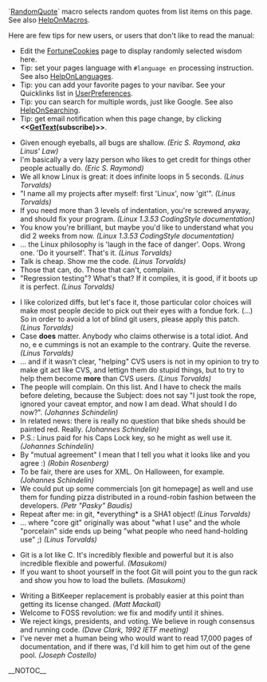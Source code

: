 <!-- ## Please edit system and help pages ONLY in the moinmaster wiki! For more
 -->
<!-- ## information, please see [[MoinMaster]]:[[MoinPagesEditorGroup]].
 -->
<!-- ## Please edit (or translate) system/help pages on the moinmaster wiki ONLY.
 -->
<!-- ## For more information, please see [[MoinMaster]]:[[MoinPagesEditorGroup]].
 -->
<!-- ##master-page:Unknown-Page
 -->
<!-- ##master-date:Unknown-Date
 -->
<!-- #acl [[MoinPagesEditorGroup]]:read,write,delete,revert All:read
 -->
<!-- #format wiki
 -->
<!-- #language en
 -->

`[[RandomQuot]]e` macro selects random quotes from list items on this page. See also [[HelpOnMacros]].

Here are few tips for new users, or users that don't like to read the manual:

* Edit the [[FortuneCookies]] page to display randomly selected wisdom here.
* Tip: set your pages language with <code><nowiki>#language en</nowiki></code> processing instruction. See also [[HelpOnLanguages]].
* Tip: you can add your favorite pages to your navibar. See your Quicklinks list in [[UserPreferences]].
* Tip: you can search for multiple words, just like Google. See also [[HelpOnSearching]].
* Tip: get email notification when this page change, by clicking <b><<[[GetText]](subscribe)>></b>.

<!-- ## http://en.wikiquote.org/wiki/Linus_Torvalds
 -->
* Given enough eyeballs, all bugs are shallow. <i>(Eric S. Raymond, aka Linus' Law)</i>
* I'm basically a very lazy person who likes to get credit for things other people actually do. <i>(Eric S. Raymond)</i>
* We all know Linux is great: it does infinite loops in 5 seconds. <i>(Linus Torvalds)</i>
* "I name all my projects after myself: first 'Linux', now 'git'". <i>(Linus Torvalds)</i>
* If you need more than 3 levels of indentation, you're screwed anyway, and should fix your program. <i>(Linux 1.3.53 CodingStyle documentation)</i>
* You know you're brilliant, but maybe you'd like to understand what you did 2 weeks from now. <i>(Linux 1.3.53 CodingStyle documentation)</i>
* ... the Linux philosophy is 'laugh in the face of danger'. Oops. Wrong one. 'Do it yourself'. That's it. <i>(Linus Torvalds)</i>
* Talk is cheap. Show me the code. <i>(Linus Torvalds)</i>
* Those that can, do. Those that can't, complain.
* "Regression testing"? What's that? If it compiles, it is good, if it boots up it is perfect. <i>(Linus Torvalds)</i>

<!-- ## git mailing list
 -->
* I like colorized diffs, but let's face it, those particular color choices will make most people decide to pick out their eyes with a fondue fork. (...) So in order to avoid a lot of blind git users, please apply this patch. <i>(Linus Torvalds)</i>
* Case <b>does</b> matter. Anybody who claims otherwise is a total idiot. And no, e e cummings is not an example to the contrary. Quite the reverse. <i>(Linus Torvalds)</i>
* ... and if it wasn't clear, "helping" CVS users is not in my opinion to try to make git act like CVS, and lettign them do stupid things, but to try to help them become <b>more</b> than CVS users. <i>(Linus Torvalds)</i>
* The people will complain. On this list. And I have to check the mails before deleting, because the Subject: does not say "I just took the rope, ignored your caveat emptor, and now I am dead. What should I do now?". <i>(Johannes Schindelin)</i>
* In related news: there is really no question that bike sheds should be painted red. Really. <i>(Johannes Schindelin)</i>
* P.S.: Linus paid for his Caps Lock key, so he might as well use it. <i>(Johannes Schindelin)</i>
* By "mutual agreement" I mean that I tell you what it looks like and you agree :) <i>(Robin Rosenberg)</i>
* To be fair, there are uses for XML.  On Halloween, for example.  <i>(Johannes Schindelin)</i>
* We could put up some commercials [on git homepage] as well and use them for funding pizza distributed in a round-robin fashion between the developers. <i>(Petr "Pasky" Baudis)</i>
* Repeat after me: in git, *everything* is a SHA1 object! <i>(Linus Torvalds)</i>
* ... where "core git" originally was about "what I use" and the whole "porcelain" side ends up being "what people who need hand-holding use" ;) <i>(Linus Torvalds)</i>

<!-- ## Masukomi's blog
 -->
* Git is a lot like C. It's incredibly flexible and powerful but it is also incredible flexible and powerful. <i>(Masukomi)</i>
* If you want to shoot yourself in the foot Git will point you to the gun rack and show you how to load the bullets. <i>(Masukomi)</i>

<!-- ## other fortune cookies
 -->
* Writing a BitKeeper replacement is probably easier at this point than getting its license changed. <i>(Matt Mackall)</i>
* Welcome to FOSS revolution: we fix and modify until it shines.
* We  reject  kings, presidents,  and  voting.  We  believe in rough consensus and running code. <i>(Dave Clark, 1992 IETF meeting)</i>
* I've never met a human being who would want to read 17,000 pages of documentation, and if there was, I'd kill him to get him out of the gene pool. <i>(Joseph Costello)</i>

__NOTOC__